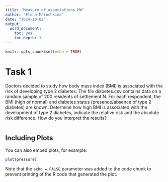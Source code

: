 ```yaml
---
title: "Measure_of_associations_HW"
author: "Elena Marochkina"
date: "2024-10-02"
output:
  word_document: 
    toc: yes
    toc_depth: 1
---
```


```r
knitr::opts_chunk$set(echo = TRUE)
```

# Task 1

Doctors decided to study how body mass index (BMI) is associated with the risk of developing type 2 diabetes. The file
diabetes.csv contains data on a random sample of 200 residents of settlement N. For each respondent, the BMI (high or normal) and diabetes status (presence/absence of type 2 diabetes) are known. Determine how high BMI is associated with the development of type 2 diabetes, indicate the relative risk and the absolute risk difference. How do you interpret the results?

```r

```

## Including Plots

You can also embed plots, for example:

```r
plot(pressure)
```

Note that the `echo = FALSE` parameter was added to the code chunk to prevent printing of the R code that generated the plot.
